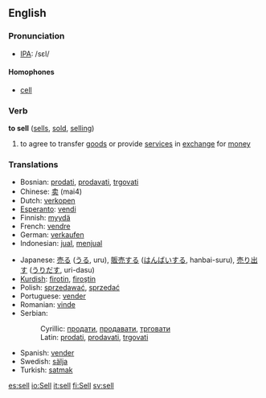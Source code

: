==English==
=== Pronunciation ===
*[[w:IPA|IPA]]: /sεl/
====Homophones====
*[[cell]]

=== Verb ===
'''to sell''' ([[sells]], [[sold]], [[selling]])
# to agree to transfer [[good]]s or provide [[service]]s in [[exchange]] for [[money]]

===Translations===
{{top}}
*Bosnian: [[prodati]], [[prodavati]], [[trgovati]]
*Chinese: [[卖]] (mai4)
*Dutch: [[verkopen]]
*[[Esperanto]]: [[vendi]]
*Finnish: [[myydä]]
*French: [[vendre]]
*German: [[verkaufen]]
*Indonesian: [[jual]], [[jual|menjual]]
{{mid}}
*Japanese: [[売る]] ([[うる]], uru), [[販売]]する ([[はんばい]]する, hanbai-suru), [[売り出す]] ([[うりだす]], uri-dasu)
*[[Kurdish]]: [[firotin]], [[firoştin]]
*Polish: [[sprzedawać]], [[sprzedać]] 
*Portuguese: [[vender]]
*Romanian: [[vinde]]
*Serbian:
*:Cyrillic: [[продати]], [[продавати]], [[трговати]]
*:Latin: [[prodati]], [[prodavati]], [[trgovati]]
*Spanish: [[vender]]
*Swedish: [[sälja]]
*Turkish: [[satmak]]


{{bottom}}

{{EDS|sell}}

[[es:sell]]
[[io:Sell]]
[[it:sell]]
[[fi:Sell]]
[[sv:sell]]